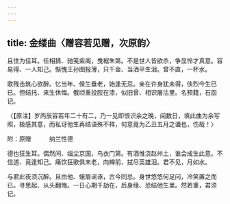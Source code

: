 ```yaml
---
---
---
```

title: 金缕曲〈赠容若见赠，次原韵〉
---



且住为佳耳。任相猜、驰笺紫阁，曳裾朱第。不是世人皆欲杀，争显怜才真意。容易得、一人知己。惭愧王孙图报薄，只千金、当洒平生泪。曾不直，一杯水。

歌残击筑心欲醉。忆当年、侯生垂老，始逢无忌。亲在许身犹未得，侠烈今生已已。但结托、来生休悔。俄顷重投胶在漆，似旧曾、相识屠沽里。名预籍，石函记。

〈【原注】岁丙辰容若年二十有二，乃一见即恨识余之晚，阅数日，填此曲为余写照，极感其意，而私讶他生再结语殊不祥，何意竟为乙丑五月之谶也，伤哉！〉

附：原赠　　　纳兰性德

德也狂生耳。偶然间、缁尘京国，乌衣门第。有酒惟浇赵州土，谁会成生此意。不信道、竟逢知己。痛饮狂歌俱未老，向樽前、拭尽英雄泪。君不见，月如水。

与君此夜须沉醉。且由他、蛾眉谣诼，古今同忌。身世悠悠何足问，冷笑置之而已。寻思起、从头翻悔。一日心期千劫在，后身缘、恐结他生里。然若重，君须记。